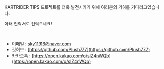 KARTRIDER TIPS 프로젝트를 더욱 발전시키기 위해 여러분의 기여를 기다리고있습니다.

아래 연락처로 연락주세요!

<br/>

- 이메일 : [sky11916@naver.com](mailto:sky11916)
- 깃허브 : [https://github.com/Plush777](https://github.com/Plush777)
- 카카오톡 : [https://open.kakao.com/o/sIZ4nWQb](https://open.kakao.com/o/sIZ4nWQb)